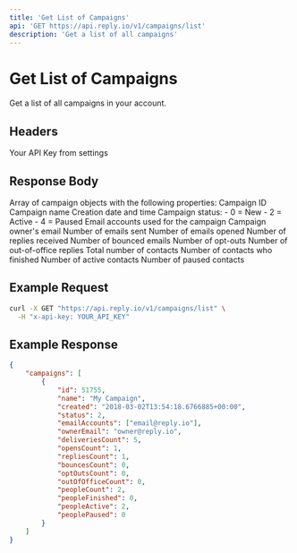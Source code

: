 ```yaml
---
title: 'Get List of Campaigns'
api: 'GET https://api.reply.io/v1/campaigns/list'
description: 'Get a list of all campaigns'
---
```


# Get List of Campaigns

Get a list of all campaigns in your account.

## Headers

<ParamField header="x-api-key" type="string" required>
  Your API Key from settings
</ParamField>

## Response Body

<ResponseField name="campaigns" type="array">
  Array of campaign objects with the following properties:

<Expandable title="Campaign Object">
  <ResponseField name="id" type="integer">
    Campaign ID
  </ResponseField>

  <ResponseField name="name" type="string">
    Campaign name
  </ResponseField>

  <ResponseField name="created" type="string" format="date-time">
    Creation date and time
  </ResponseField>

  <ResponseField name="status" type="integer">
    Campaign status:
    - 0 = New
    - 2 = Active
    - 4 = Paused
  </ResponseField>

  <ResponseField name="emailAccounts" type="array">
    Email accounts used for the campaign
  </ResponseField>

  <ResponseField name="ownerEmail" type="string">
    Campaign owner's email
  </ResponseField>

  <ResponseField name="deliveriesCount" type="integer">
    Number of emails sent
  </ResponseField>

  <ResponseField name="opensCount" type="integer">
    Number of emails opened
  </ResponseField>

  <ResponseField name="repliesCount" type="integer">
    Number of replies received
  </ResponseField>

  <ResponseField name="bouncesCount" type="integer">
    Number of bounced emails
  </ResponseField>

  <ResponseField name="optOutsCount" type="integer">
    Number of opt-outs
  </ResponseField>

  <ResponseField name="outOfOfficeCount" type="integer">
    Number of out-of-office replies
  </ResponseField>

  <ResponseField name="peopleCount" type="integer">
    Total number of contacts
  </ResponseField>

  <ResponseField name="peopleFinished" type="integer">
    Number of contacts who finished
  </ResponseField>

  <ResponseField name="peopleActive" type="integer">
    Number of active contacts
  </ResponseField>

  <ResponseField name="peoplePaused" type="integer">
    Number of paused contacts
  </ResponseField>
</Expandable>
</ResponseField>

## Example Request

```bash
curl -X GET "https://api.reply.io/v1/campaigns/list" \
  -H "x-api-key: YOUR_API_KEY"
```

## Example Response

```json
{
    "campaigns": [
        {
            "id": 51755,
            "name": "My Campaign",
            "created": "2018-03-02T13:54:18.6766885+00:00",
            "status": 2,
            "emailAccounts": ["email@reply.io"],
            "ownerEmail": "owner@reply.io",
            "deliveriesCount": 5,
            "opensCount": 1,
            "repliesCount": 1,
            "bouncesCount": 0,
            "optOutsCount": 0,
            "outOfOfficeCount": 0,
            "peopleCount": 2,
            "peopleFinished": 0,
            "peopleActive": 2,
            "peoplePaused": 0
        }
    ]
}
```
